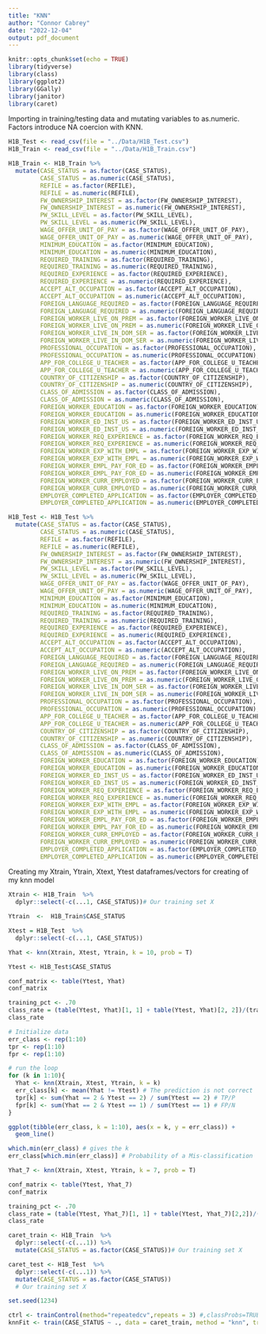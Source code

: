 ```yaml
---
title: "KNN"
author: "Connor Cabrey"
date: "2022-12-04"
output: pdf_document
---
```


```r
knitr::opts_chunk$set(echo = TRUE)
library(tidyverse)
library(class)
library(ggplot2)
library(GGally)
library(janitor)
library(caret)
```

Importing in training/testing data and mutating variables to as.numeric.  Factors introduce NA coercion with KNN.
```r
H1B_Test <- read_csv(file = "../Data/H1B_Test.csv")
H1B_Train <- read_csv(file = "../Data/H1B_Train.csv")

H1B_Train <- H1B_Train %>% 
  mutate(CASE_STATUS = as.factor(CASE_STATUS),
         CASE_STATUS = as.numeric(CASE_STATUS),
         REFILE = as.factor(REFILE),
         REFILE = as.numeric(REFILE),
         FW_OWNERSHIP_INTEREST = as.factor(FW_OWNERSHIP_INTEREST),
         FW_OWNERSHIP_INTEREST = as.numeric(FW_OWNERSHIP_INTEREST),
         PW_SKILL_LEVEL = as.factor(PW_SKILL_LEVEL),
         PW_SKILL_LEVEL = as.numeric(PW_SKILL_LEVEL),
         WAGE_OFFER_UNIT_OF_PAY = as.factor(WAGE_OFFER_UNIT_OF_PAY),
         WAGE_OFFER_UNIT_OF_PAY = as.numeric(WAGE_OFFER_UNIT_OF_PAY),
         MINIMUM_EDUCATION = as.factor(MINIMUM_EDUCATION),
         MINIMUM_EDUCATION = as.numeric(MINIMUM_EDUCATION),
         REQUIRED_TRAINING = as.factor(REQUIRED_TRAINING),
         REQUIRED_TRAINING = as.numeric(REQUIRED_TRAINING),
         REQUIRED_EXPERIENCE = as.factor(REQUIRED_EXPERIENCE),
         REQUIRED_EXPERIENCE = as.numeric(REQUIRED_EXPERIENCE),
         ACCEPT_ALT_OCCUPATION = as.factor(ACCEPT_ALT_OCCUPATION),
         ACCEPT_ALT_OCCUPATION = as.numeric(ACCEPT_ALT_OCCUPATION),
         FOREIGN_LANGUAGE_REQUIRED = as.factor(FOREIGN_LANGUAGE_REQUIRED),
         FOREIGN_LANGUAGE_REQUIRED = as.numeric(FOREIGN_LANGUAGE_REQUIRED),
         FOREIGN_WORKER_LIVE_ON_PREM = as.factor(FOREIGN_WORKER_LIVE_ON_PREM),
         FOREIGN_WORKER_LIVE_ON_PREM = as.numeric(FOREIGN_WORKER_LIVE_ON_PREM),
         FOREIGN_WORKER_LIVE_IN_DOM_SER = as.factor(FOREIGN_WORKER_LIVE_IN_DOM_SER),
         FOREIGN_WORKER_LIVE_IN_DOM_SER = as.numeric(FOREIGN_WORKER_LIVE_IN_DOM_SER),
         PROFESSIONAL_OCCUPATION = as.factor(PROFESSIONAL_OCCUPATION),
         PROFESSIONAL_OCCUPATION = as.numeric(PROFESSIONAL_OCCUPATION),
         APP_FOR_COLLEGE_U_TEACHER = as.factor(APP_FOR_COLLEGE_U_TEACHER),
         APP_FOR_COLLEGE_U_TEACHER = as.numeric(APP_FOR_COLLEGE_U_TEACHER),
         COUNTRY_OF_CITIZENSHIP = as.factor(COUNTRY_OF_CITIZENSHIP),
         COUNTRY_OF_CITIZENSHIP = as.numeric(COUNTRY_OF_CITIZENSHIP),
         CLASS_OF_ADMISSION = as.factor(CLASS_OF_ADMISSION),
         CLASS_OF_ADMISSION = as.numeric(CLASS_OF_ADMISSION),
         FOREIGN_WORKER_EDUCATION = as.factor(FOREIGN_WORKER_EDUCATION),
         FOREIGN_WORKER_EDUCATION = as.numeric(FOREIGN_WORKER_EDUCATION),
         FOREIGN_WORKER_ED_INST_US = as.factor(FOREIGN_WORKER_ED_INST_US),
         FOREIGN_WORKER_ED_INST_US = as.numeric(FOREIGN_WORKER_ED_INST_US),
         FOREIGN_WORKER_REQ_EXPERIENCE = as.factor(FOREIGN_WORKER_REQ_EXPERIENCE),
         FOREIGN_WORKER_REQ_EXPERIENCE = as.numeric(FOREIGN_WORKER_REQ_EXPERIENCE),
         FOREIGN_WORKER_EXP_WITH_EMPL = as.factor(FOREIGN_WORKER_EXP_WITH_EMPL),
         FOREIGN_WORKER_EXP_WITH_EMPL = as.numeric(FOREIGN_WORKER_EXP_WITH_EMPL),
         FOREIGN_WORKER_EMPL_PAY_FOR_ED = as.factor(FOREIGN_WORKER_EMPL_PAY_FOR_ED),
         FOREIGN_WORKER_EMPL_PAY_FOR_ED = as.numeric(FOREIGN_WORKER_EMPL_PAY_FOR_ED),
         FOREIGN_WORKER_CURR_EMPLOYED = as.factor(FOREIGN_WORKER_CURR_EMPLOYED),
         FOREIGN_WORKER_CURR_EMPLOYED = as.numeric(FOREIGN_WORKER_CURR_EMPLOYED),
         EMPLOYER_COMPLETED_APPLICATION = as.factor(EMPLOYER_COMPLETED_APPLICATION),
         EMPLOYER_COMPLETED_APPLICATION = as.numeric(EMPLOYER_COMPLETED_APPLICATION))

H1B_Test <- H1B_Test %>% 
  mutate(CASE_STATUS = as.factor(CASE_STATUS),
         CASE_STATUS = as.numeric(CASE_STATUS),
         REFILE = as.factor(REFILE),
         REFILE = as.numeric(REFILE),
         FW_OWNERSHIP_INTEREST = as.factor(FW_OWNERSHIP_INTEREST),
         FW_OWNERSHIP_INTEREST = as.numeric(FW_OWNERSHIP_INTEREST),
         PW_SKILL_LEVEL = as.factor(PW_SKILL_LEVEL),
         PW_SKILL_LEVEL = as.numeric(PW_SKILL_LEVEL),
         WAGE_OFFER_UNIT_OF_PAY = as.factor(WAGE_OFFER_UNIT_OF_PAY),
         WAGE_OFFER_UNIT_OF_PAY = as.numeric(WAGE_OFFER_UNIT_OF_PAY),
         MINIMUM_EDUCATION = as.factor(MINIMUM_EDUCATION),
         MINIMUM_EDUCATION = as.numeric(MINIMUM_EDUCATION),
         REQUIRED_TRAINING = as.factor(REQUIRED_TRAINING),
         REQUIRED_TRAINING = as.numeric(REQUIRED_TRAINING),
         REQUIRED_EXPERIENCE = as.factor(REQUIRED_EXPERIENCE),
         REQUIRED_EXPERIENCE = as.numeric(REQUIRED_EXPERIENCE),
         ACCEPT_ALT_OCCUPATION = as.factor(ACCEPT_ALT_OCCUPATION),
         ACCEPT_ALT_OCCUPATION = as.numeric(ACCEPT_ALT_OCCUPATION),
         FOREIGN_LANGUAGE_REQUIRED = as.factor(FOREIGN_LANGUAGE_REQUIRED),
         FOREIGN_LANGUAGE_REQUIRED = as.numeric(FOREIGN_LANGUAGE_REQUIRED),
         FOREIGN_WORKER_LIVE_ON_PREM = as.factor(FOREIGN_WORKER_LIVE_ON_PREM),
         FOREIGN_WORKER_LIVE_ON_PREM = as.numeric(FOREIGN_WORKER_LIVE_ON_PREM),
         FOREIGN_WORKER_LIVE_IN_DOM_SER = as.factor(FOREIGN_WORKER_LIVE_IN_DOM_SER),
         FOREIGN_WORKER_LIVE_IN_DOM_SER = as.numeric(FOREIGN_WORKER_LIVE_IN_DOM_SER),
         PROFESSIONAL_OCCUPATION = as.factor(PROFESSIONAL_OCCUPATION),
         PROFESSIONAL_OCCUPATION = as.numeric(PROFESSIONAL_OCCUPATION),
         APP_FOR_COLLEGE_U_TEACHER = as.factor(APP_FOR_COLLEGE_U_TEACHER),
         APP_FOR_COLLEGE_U_TEACHER = as.numeric(APP_FOR_COLLEGE_U_TEACHER),
         COUNTRY_OF_CITIZENSHIP = as.factor(COUNTRY_OF_CITIZENSHIP),
         COUNTRY_OF_CITIZENSHIP = as.numeric(COUNTRY_OF_CITIZENSHIP),
         CLASS_OF_ADMISSION = as.factor(CLASS_OF_ADMISSION),
         CLASS_OF_ADMISSION = as.numeric(CLASS_OF_ADMISSION),
         FOREIGN_WORKER_EDUCATION = as.factor(FOREIGN_WORKER_EDUCATION),
         FOREIGN_WORKER_EDUCATION = as.numeric(FOREIGN_WORKER_EDUCATION),
         FOREIGN_WORKER_ED_INST_US = as.factor(FOREIGN_WORKER_ED_INST_US),
         FOREIGN_WORKER_ED_INST_US = as.numeric(FOREIGN_WORKER_ED_INST_US),
         FOREIGN_WORKER_REQ_EXPERIENCE = as.factor(FOREIGN_WORKER_REQ_EXPERIENCE),
         FOREIGN_WORKER_REQ_EXPERIENCE = as.numeric(FOREIGN_WORKER_REQ_EXPERIENCE),
         FOREIGN_WORKER_EXP_WITH_EMPL = as.factor(FOREIGN_WORKER_EXP_WITH_EMPL),
         FOREIGN_WORKER_EXP_WITH_EMPL = as.numeric(FOREIGN_WORKER_EXP_WITH_EMPL),
         FOREIGN_WORKER_EMPL_PAY_FOR_ED = as.factor(FOREIGN_WORKER_EMPL_PAY_FOR_ED),
         FOREIGN_WORKER_EMPL_PAY_FOR_ED = as.numeric(FOREIGN_WORKER_EMPL_PAY_FOR_ED),
         FOREIGN_WORKER_CURR_EMPLOYED = as.factor(FOREIGN_WORKER_CURR_EMPLOYED),
         FOREIGN_WORKER_CURR_EMPLOYED = as.numeric(FOREIGN_WORKER_CURR_EMPLOYED),
         EMPLOYER_COMPLETED_APPLICATION = as.factor(EMPLOYER_COMPLETED_APPLICATION),
         EMPLOYER_COMPLETED_APPLICATION = as.numeric(EMPLOYER_COMPLETED_APPLICATION))


```



Creating my Xtrain, Ytrain, Xtext, Ytest dataframes/vectors for creating of my knn model
```r
Xtrain <- H1B_Train  %>% 
  dplyr::select(-c(...1, CASE_STATUS))# Our training set X

Ytrain  <-  H1B_Train$CASE_STATUS

Xtest = H1B_Test  %>% 
  dplyr::select(-c(...1, CASE_STATUS))

Yhat <- knn(Xtrain, Xtest, Ytrain, k = 10, prob = T) 

Ytest <- H1B_Test$CASE_STATUS
```

```r
conf_matrix <- table(Ytest, Yhat)
conf_matrix
```

```r
training_pct <- .70
class_rate = (table(Ytest, Yhat)[1, 1] + table(Ytest, Yhat)[2, 2])/(training_pct*(nrow(H1B_Test)+nrow(H1B_Train)))
class_rate
```

```r
# Initialize data
err_class <- rep(1:10)
tpr <- rep(1:10)
fpr <- rep(1:10)

# run the loop
for (k in 1:10){
  Yhat <- knn(Xtrain, Xtest, Ytrain, k = k) 
  err_class[k] <- mean(Yhat != Ytest) # The prediction is not correct
  tpr[k] <- sum(Yhat == 2 & Ytest == 2) / sum(Ytest == 2) # TP/P
  fpr[k] <- sum(Yhat == 2 & Ytest == 1) / sum(Ytest == 1) # FP/N
}

ggplot(tibble(err_class, k = 1:10), aes(x = k, y = err_class)) +
  geom_line()
```

```r
which.min(err_class) # gives the k
err_class[which.min(err_class)] # Probability of a Mis-classification 
```
```r
Yhat_7 <- knn(Xtrain, Xtest, Ytrain, k = 7, prob = T) 

```

```r
conf_matrix <- table(Ytest, Yhat_7)
conf_matrix
```

```r
training_pct <- .70
class_rate = (table(Ytest, Yhat_7)[1, 1] + table(Ytest, Yhat_7)[2,2])/((1-training_pct)*((nrow(H1B_Test)+(nrow(H1B_Train)))))
class_rate
```


```r
caret_train <- H1B_Train  %>% 
  dplyr::select(-c(...1)) %>% 
  mutate(CASE_STATUS = as.factor(CASE_STATUS))# Our training set X

caret_test <- H1B_Test  %>% 
  dplyr::select(-c(...1)) %>% 
  mutate(CASE_STATUS = as.factor(CASE_STATUS))
  # Our training set X

set.seed(1234)

ctrl <- trainControl(method="repeatedcv",repeats = 3) #,classProbs=TRUE,summaryFunction = twoClassSummary)
knnFit <- train(CASE_STATUS ~ ., data = caret_train, method = "knn", trControl = ctrl, preProcess = c("center","scale"), tuneLength = 20)
```





